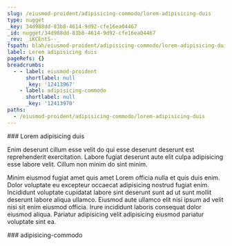 ```yaml
---
slug: /eiusmod-proident/adipisicing-commodo/lorem-adipisicing-duis
type: nugget
_key: 34d988dd-83b8-4614-9d92-cfe16ea04467
_id: nugget/34d988dd-83b8-4614-9d92-cfe16ea04467
_rev: _iKCEntS--_
fspath: blah/eiusmod-proident/adipisicing-commodo/lorem-adipisicing-duis.md
label: Lorem adipisicing duis
pageRefs: {}
breadcrumbs:
  - - label: eiusmod-proident
      shortlabel: null
      _key: '12413967'
    - label: adipisicing-commodo
      shortlabel: null
      _key: '12413970'
paths:
  - /eiusmod-proident/adipisicing-commodo/lorem-adipisicing-duis
---
```


<NuggetArea>
<Nugget slug="/eiusmod-proident/adipisicing-commodo/lorem-adipisicing-duis" type="nugget" _key="34d988dd-83b8-4614-9d92-cfe16ea04467" _id="nugget/34d988dd-83b8-4614-9d92-cfe16ea04467" _rev="_iKCEntS--_" fspath="blah/eiusmod-proident/adipisicing-commodo/lorem-adipisicing-duis.md" label="Lorem adipisicing duis" paths="/eiusmod-proident/adipisicing-commodo/lorem-adipisicing-duis">
<NuggetBody>
### Lorem adipisicing duis

Enim deserunt cillum esse velit do qui esse deserunt deserunt est reprehenderit exercitation. Labore fugiat deserunt aute elit culpa adipisicing esse labore velit. Cillum non minim do sint minim.

Minim eiusmod fugiat amet quis amet Lorem officia nulla et quis duis enim. Dolor voluptate eu excepteur occaecat adipisicing nostrud fugiat enim. Incididunt voluptate cupidatat labore sint deserunt sunt ad ut sunt mollit deserunt labore aliqua ullamco. Eiusmod aute ullamco elit nisi ipsum ad velit nisi sit enim eiusmod officia. Irure incididunt laboris consequat dolor eiusmod aliqua. Pariatur adipisicing velit adipisicing eiusmod pariatur voluptate sint ea.

</NuggetBody>
<Breadcrumbs>
<Crumbs>
<Crumb _key="12413967" label="eiusmod-proident" /><Crumb _key="12413970" label="adipisicing-commodo" />
</Crumbs>
</Breadcrumbs>
</Nugget>

<NuggetsInbound>
</NuggetsInbound>
<NuggetsOutbound>
</NuggetsOutbound>
</NuggetArea>
<PassagesInbound>
<Passage direction="inbound" type="passage" _key="12413970" _id="passage/12413970" _rev="_iKCEns2---" label="adipisicing-commodo" passage="adipisicing-commodo" fspath="blah/eiusmod-proident/adipisicing-commodo" paths="/eiusmod-proident/adipisicing-commodo" slug="/eiusmod-proident/adipisicing-commodo">
<NuggetBody>
### adipisicing-commodo

</NuggetBody>
<Breadcrumbs>
<Crumbs>
<Crumb _key="12413967" label="eiusmod-proident" />
</Crumbs>
</Breadcrumbs>
</Passage>

</PassagesInbound>
<PassagesOutbound>
</PassagesOutbound>